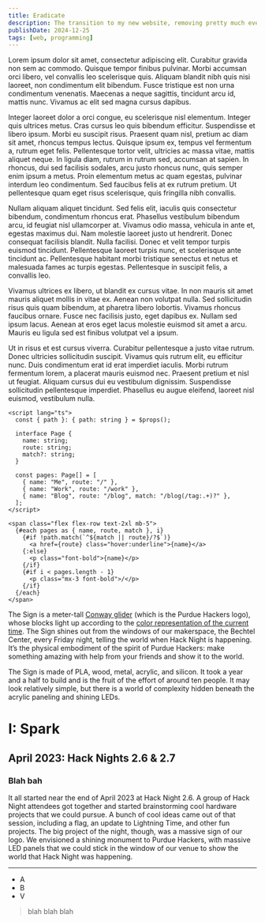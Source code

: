 ```yaml
---
title: Eradicate
description: The transition to my new website, removing pretty much everything that came before.
publishDate: 2024-12-25
tags: [web, programming]
---
```


Lorem ipsum dolor sit amet, consectetur adipiscing elit. Curabitur gravida non sem ac commodo. Quisque tempor finibus pulvinar. Morbi accumsan orci libero, vel convallis leo scelerisque quis. Aliquam blandit nibh quis nisi laoreet, non condimentum elit bibendum. Fusce tristique est non urna condimentum venenatis. Maecenas a neque sagittis, tincidunt arcu id, mattis nunc. Vivamus ac elit sed magna cursus dapibus.

Integer laoreet dolor a orci congue, eu scelerisque nisl elementum. Integer quis ultrices metus. Cras cursus leo quis bibendum efficitur. Suspendisse et libero ipsum. Morbi eu suscipit risus. Praesent quam nisl, pretium ac diam sit amet, rhoncus tempus lectus. Quisque ipsum ex, tempus vel fermentum a, rutrum eget felis. Pellentesque tortor velit, ultricies ac massa vitae, mattis aliquet neque. In ligula diam, rutrum in rutrum sed, accumsan at sapien. In rhoncus, dui sed facilisis sodales, arcu justo rhoncus nunc, quis semper enim ipsum a metus. Proin elementum metus ac quam egestas, pulvinar interdum leo condimentum. Sed faucibus felis at ex rutrum pretium. Ut pellentesque quam eget risus scelerisque, quis fringilla nibh convallis.

Nullam aliquam aliquet tincidunt. Sed felis elit, iaculis quis consectetur bibendum, condimentum rhoncus erat. Phasellus vestibulum bibendum arcu, id feugiat nisl ullamcorper at. Vivamus odio massa, vehicula in ante et, egestas maximus dui. Nam molestie laoreet justo ut hendrerit. Donec consequat facilisis blandit. Nulla facilisi. Donec et velit tempor turpis euismod tincidunt. Pellentesque laoreet turpis nunc, et scelerisque ante tincidunt ac. Pellentesque habitant morbi tristique senectus et netus et malesuada fames ac turpis egestas. Pellentesque in suscipit felis, a convallis leo.

Vivamus ultrices ex libero, ut blandit ex cursus vitae. In non mauris sit amet mauris aliquet mollis in vitae ex. Aenean non volutpat nulla. Sed sollicitudin risus quis quam bibendum, at pharetra libero lobortis. Vivamus rhoncus faucibus ornare. Fusce nec facilisis justo, eget dapibus ex. Nullam sed ipsum lacus. Aenean at eros eget lacus molestie euismod sit amet a arcu. Mauris eu ligula sed est finibus volutpat vel a ipsum.

Ut in risus et est cursus viverra. Curabitur pellentesque a justo vitae rutrum. Donec ultricies sollicitudin suscipit. Vivamus quis rutrum elit, eu efficitur nunc. Duis condimentum erat id erat imperdiet iaculis. Morbi rutrum fermentum lorem, a placerat mauris euismod nec. Praesent pretium et nisl ut feugiat. Aliquam cursus dui eu vestibulum dignissim. Suspendisse sollicitudin pellentesque imperdiet. Phasellus eu augue eleifend, laoreet nisl euismod, vestibulum nulla.

```svelte
<script lang="ts">
  const { path }: { path: string } = $props();

  interface Page {
    name: string;
    route: string;
    match?: string;
  }

  const pages: Page[] = [
    { name: "Me", route: "/" },
    { name: "Work", route: "/work" },
    { name: "Blog", route: "/blog", match: "/blog(/tag:.+)?" },
  ];
</script>

<span class="flex flex-row text-2xl mb-5">
  {#each pages as { name, route, match }, i}
    {#if !path.match(`^${match || route}/?$`)}
      <a href={route} class="hover:underline">{name}</a>
    {:else}
      <p class="font-bold">{name}</p>
    {/if}
    {#if i < pages.length - 1}
      <p class="mx-3 font-bold">/</p>
    {/if}
  {/each}
</span>
```

The Sign is a meter-tall [Conway glider](https://en.wikipedia.org/wiki/Glider_(Conway%27s_Game_of_Life)) (which is the Purdue Hackers logo), whose blocks light up according to the [color representation of the current time](https://blog.purduehackers.com/posts/lightning-time). The Sign shines out from the windows of our makerspace, the Bechtel Center, every Friday night, telling the world when Hack Night is happening. It’s  the physical embodiment of the spirit of Purdue Hackers: make something amazing with help from your friends and show it to the world.

The Sign is made of PLA, wood, metal, acrylic, and silicon. It took a year and a half to build and is the fruit of the effort of around ten people. It may look relatively simple, but there is a world of complexity hidden beneath the acrylic paneling and shining LEDs.

# I: Spark

## April 2023: Hack Nights 2.6 & 2.7

### Blah bah

It all started near the end of April 2023 at Hack Night 2.6. A group of Hack Night attendees got together and started brainstorming cool hardware projects that we could pursue. A bunch of cool ideas came out of that session, including a flag, an update to Lightning Time, and other fun projects. The big project of the night, though, was a massive sign of our logo. We envisioned a shining monument to Purdue Hackers, with massive LED panels that we could stick in the window of our venue to show the world that Hack Night was happening.

---

- A
- B
- V

> blah blah blah
